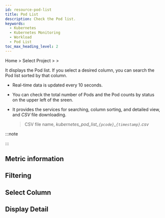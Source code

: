 ```yaml
---
id: resource-pod-list
title: Pod List
description: Check the Pod list.
keywords:
  - Kubernetes
  - Kubernetes Monitoring
  - Workload
  - Pod List
toc_max_heading_level: 2
---
```


Home &gt; Select Project &gt; <Cmdname sid="side_workload" className="uitext" /> &gt; <Cmdname sid="podList" className="uitext" />

It displays the Pod list. If you select a desired column, you can search the Pod list sorted by that column. 

<ImgLang img='k8s-pod-list.png' desc='Pod list' />

- Real-time data is updated every 10 seconds.

- You can check the total number of Pods and the Pod counts by status on the upper left of the sreen. 

- It provides the services for searching, column sorting, and detailed view, and _CSV_ file downloading.

  > CSV file name, _kubernetes\_pod\_list\_`{pcode}`\_`{timestamp}`.csv_

:::note 


<K8scomlist />

:::

## Metric information


<K8slistmetric />

## Filtering


<K8slistfilter />
  
## Select Column


<K8slistcl />

## Display Detail


<K8slistdetail />
